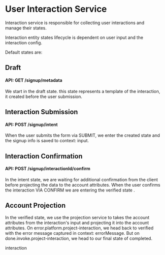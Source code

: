 

# User Interaction Service

Interaction service is responsible for collecting user interactions and manage their states.

Interaction entity states lifecycle is dependent on user input and the interaction config.

Default states are:

## Draft
#### API: GET /signup/metadata
We start in the <State>draft</State> state. this state represents a template of the interaction, it created before the user submission. 
 
 
##  Interaction Submission
#### API: POST /signup/intent

When the user submits the form via <Event >SUBMIT</Event>, we enter the <State>created</State> state and the signup info is saved to context: <Context stringify>input</Context>.
 
## Interaction Confirmation
#### API: POST /signup/interactionId/confirm

In the <State>intent</State> state, we are waiting for additional confirmation from the client before projecting the data to the account attributes.
When the user confirms the interaction VIA <Event>CONFIRM</Event> we are entering the <State>verified</State> state . 
 
## Account Projection

In the <State>verified</State> state, we use the <Service>projection</Service> service to takes the account attributes from the interaction's <Context stringify>input</Context> and projecting it into the account attributes. 
On <Event>error.platform.project-interaction</Event>, we head back to <State>verified</State> with the error message captured in context: <Context>errorMessage</Context>.
But on <Event>done.invoke.project-interaction</Event>, we head to our final state of <State>completed</State>. 
 
 <CurrentState />
 <WholeContext />
 <Spec>interaction</Spec>
